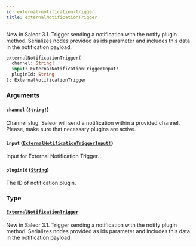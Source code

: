 ```yaml
---
id: external-notification-trigger
title: externalNotificationTrigger
---
```


New in Saleor 3.1. Trigger sending a notification with the notify plugin method. Serializes nodes provided as ids parameter and includes this data in the notification payload.

```graphql
externalNotificationTrigger(
  channel: String!
  input: ExternalNotificationTriggerInput!
  pluginId: String
): ExternalNotificationTrigger

```

### Arguments

#### `channel` ([`String!`](../../../developer/api-reference/scalars/string))

Channel slug. Saleor will send a notification within a provided channel. Please, make sure that necessary plugins are active.

#### `input` ([`ExternalNotificationTriggerInput!`](../../../developer/api-reference/inputs/external-notification-trigger-input))

Input for External Notification Trigger.

#### `pluginId` ([`String`](../../../developer/api-reference/scalars/string))

The ID of notification plugin.

### Type

#### [`ExternalNotificationTrigger`](../../../developer/api-reference/objects/external-notification-trigger)

New in Saleor 3.1. Trigger sending a notification with the notify plugin method. Serializes nodes provided as ids parameter and includes this data in the notification payload.
